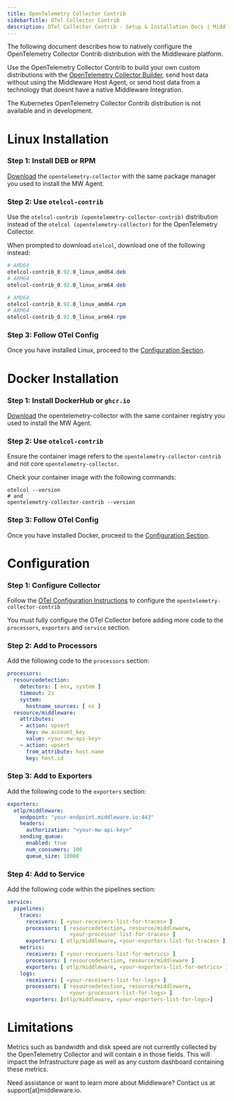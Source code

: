 ```yaml
---
title: OpenTelemetry Collector Contrib
sidebarTitle: OTel Collector Contrib
description: OTel Collector Contrib - Setup & Installation Docs | Middleware
---
```


The following document describes how to natively configure the OpenTelemetry Collector Contrib distribution with the Middleware platform.

Use the OpenTelemetry Collector Contrib to build your own custom distributions with the [OpenTelemetry Collector Builder](https://opentelemetry.io/docs/collector/custom-collector/), send host data without using the Middleware Host Agent, or send host data from a technology that doesnt have a native Middleware Integration.

<Note> The Kubernetes OpenTelemetry Collector Contrib distribution is not available and in development. </Note>

# Linux Installation

### Step 1: Install DEB or RPM

[Download](https://opentelemetry.io/docs/collector/installation/#linux) the `opentelemetry-collector` with the same package manager you used to install the MW Agent.

### Step 2: Use `otelcol-contrib`

Use the `otelcol-contrib (opentelemetry-collector-contrib)` distribution instead of the `otelcol (opentelemetry-collector)` for the OpenTelemetry Collector.

When prompted to download `otelcol`, download one of the following instead:

<CodeGroup>

```powershell DEB
# AMD64
otelcol-contrib_0.92.0_linux_amd64.deb
# ARM64
otelcol-contrib_0.92.0_linux_arm64.deb
```

```powershell RPM
# AMD64
otelcol-contrib_0.92.0_linux_amd64.rpm 
# ARM64
otelcol-contrib_0.92.0_linux_arm64.rpm
```

</CodeGroup>  

### Step 3: Follow OTel Config

Once you have installed Linux, proceed to the [Configuration Section](/open-telemetry/otel-collector#configuration).

# Docker Installation

### Step 1: Install DockerHub or `ghcr.io`

[Download](https://opentelemetry.io/docs/collector/installation/) the opentelemetry-collector with the same container registry you used to install the MW Agent.

### Step 2: Use `otelcol-contrib`

Ensure the container image refers to the `opentelemetry-collector-contrib` and not core `opentelemetry-collector`.

Check your container image with the following commands:

```Shell Shell
otelcol --version
# and
opentelemetry-collector-contrib --version
```

### Step 3: Follow OTel Config

Once you have installed Docker, proceed to the [Configuration Section](/open-telemetry/otel-collector#configuration).

# Configuration

### Step 1: Configure Collector
Follow the [OTel Configuration Instructions](https://opentelemetry.io/docs/collector/configuration/) to configure the `opentelemetry-collector-contrib`

<Note> You must fully configure the OTel Collector before adding more code to the `processors`, `exporters` and `service` section. </Note>

### Step 2: Add to Processors

Add the following code to the `processors` section:

```YAML YAML
processors:
  resourcedetection:
    detectors: [ env, system ]
    timeout: 2s
    system:
      hostname_sources: [ os ]
  resource/middleware:
    attributes:
    - action: upsert
      key: mw.account_key
      value: <your-mw-api-key>
    - action: upsert
      from_attribute: host.name
      key: host.id
```

### Step 3: Add to Exporters

Add the following code to the `exporters` section:

```YAML YAML
exporters:
  otlp/middleware:
    endpoint: "your-endpoint.middleware.io:443"
    headers:
      authorization: "<your-mw-api-key>"
    sending_queue:
      enabled: true
      num_consumers: 100
      queue_size: 10000
```

### Step 4: Add to Service

Add the following code within the pipelines section:

```YAML YAML
service:
  pipelines:
    traces:
      receivers: [ <your-receivers-list-for-traces> ]
      processors: [ resourcedetection, resource/middleware, 
                    <your-processor-list-for-traces> ]
      exporters: [ otlp/middleware, <your-exporters-list-for-traces> ]
    metrics:
      receivers: [ <your-receivers-list-for-metrics> ]
      processors: [ resourcedetection, resource/middleware ]
      exporters: [ otlp/middleware, <your-exporters-list-for-metrics> ]
    logs:
      receivers: [ <your-receivers-list-for-logs> ]
      processors: [ resourcedetection, resource/middleware, 
                    <your-processors-list-for-logs> ]
      exporters: [otlp/middleware, <your-exporters-list-for-logs>]
```

# Limitations

Metrics such as bandwidth and disk speed are not currently collected by the OpenTelemetry Collector and will contain `0` in those fields. This will impact the Infrastructure page as well as any custom dashboard containing these metrics.

<Note> Need assistance or want to learn more about Middleware? Contact us at support[at]middleware.io. </Note>